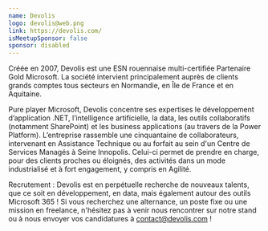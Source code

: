 ```yaml
---
name: Devolis
logo: devolis@web.png
link: https://devolis.com/
isMeetupSponsor: false
sponsor: disabled
---
```


Créée en 2007, Devolis est une ESN rouennaise multi-certifiée Partenaire Gold
Microsoft. La société intervient principalement auprès de clients grands comptes
tous secteurs en Normandie, en Île de France et en Aquitaine.

Pure player Microsoft, Devolis concentre ses expertises le développement
d’application .NET, l’intelligence artificielle, la data, les outils
collaboratifs (notamment SharePoint) et les business applications (au travers de
la Power Platform). L’entreprise rassemble une cinquantaine de collaborateurs,
intervenant en Assistance Technique ou au forfait au sein d'un Centre de
Services Managés à Seine Innopolis. Celui-ci permet de prendre en charge, pour
des clients proches ou éloignés, des activités dans un mode industrialisé et à
fort engagement, y compris en Agilité. 

Recrutement : Devolis est en perpétuelle recherche de nouveaux talents, que ce
soit en développement, en data, mais également autour des outils Microsoft 365 !
Si vous recherchez une alternance, un poste fixe ou une mission en freelance,
n'hésitez pas à venir nous rencontrer sur notre stand ou à nous envoyer vos
candidatures à contact@devolis.com !
